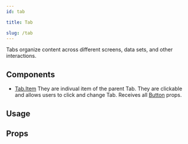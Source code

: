```yaml
---
id: tab

title: Tab

slug: /tab
---
```







Tabs organize content across different screens, data sets, and other interactions.

## Components

- [Tab.Item](#tabitem)
  They are indivual item of the parent Tab.
  They are clickable and allows users to click and change Tab.
  Receives all [Button](https://reactnativeelements.com/docs/button#props) props.

## Usage

<Usage />

## Props

<Props />
